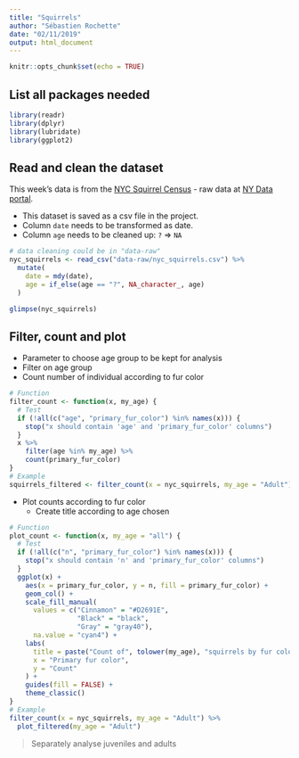 ```yaml
---
title: "Squirrels"
author: "Sébastien Rochette"
date: "02/11/2019"
output: html_document
---
```


```r
knitr::opts_chunk$set(echo = TRUE)
```

## List all packages needed

```r
library(readr)
library(dplyr)
library(lubridate)
library(ggplot2)
```


## Read and clean the dataset

This week's data is from the [NYC Squirrel Census](https://www.thesquirrelcensus.com/) - raw data at [NY Data portal](https://data.cityofnewyork.us/Environment/2018-Central-Park-Squirrel-Census-Squirrel-Data/vfnx-vebw).  

- This dataset is saved as a csv file in the project.  
- Column `date` needs to be transformed as date.  
- Column `age` needs to be cleaned up: `?` => `NA`


<!-- Add a chunk: Ctrl + Alt + I -->
```r
# data cleaning could be in "data-raw"
nyc_squirrels <- read_csv("data-raw/nyc_squirrels.csv") %>% 
  mutate(
    date = mdy(date),
    age = if_else(age == "?", NA_character_, age)
  )

glimpse(nyc_squirrels)
```

## Filter, count and plot

- Parameter to choose age group to be kept for analysis
- Filter on age group
- Count number of individual according to fur color

```r
# Function
filter_count <- function(x, my_age) {
  # Test
  if (!all(c("age", "primary_fur_color") %in% names(x))) {
    stop("x should contain 'age' and 'primary_fur_color' columns")
  }
  x %>% 
    filter(age %in% my_age) %>% 
    count(primary_fur_color)
}
# Example
squirrels_filtered <- filter_count(x = nyc_squirrels, my_age = "Adult")
```

- Plot counts according to fur color
    + Create title according to age chosen

```r
# Function
plot_count <- function(x, my_age = "all") {
  # Test
  if (!all(c("n", "primary_fur_color") %in% names(x))) {
    stop("x should contain 'n' and 'primary_fur_color' columns")
  }
  ggplot(x) +
    aes(x = primary_fur_color, y = n, fill = primary_fur_color) +
    geom_col() +
    scale_fill_manual(
      values = c("Cinnamon" = "#D2691E",
                 "Black" = "black",
                 "Gray" = "gray40"),
      na.value = "cyan4") +
    labs(
      title = paste("Count of", tolower(my_age), "squirrels by fur color"),
      x = "Primary fur color",
      y = "Count"
    ) + 
    guides(fill = FALSE) +
    theme_classic()
}
# Example
filter_count(x = nyc_squirrels, my_age = "Adult") %>% 
  plot_filtered(my_age = "Adult")
```

> Separately analyse juveniles and adults
